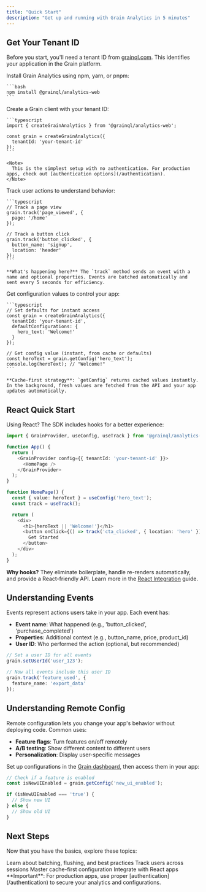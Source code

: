 ```yaml
---
title: "Quick Start"
description: "Get up and running with Grain Analytics in 5 minutes"
---
```


## Get Your Tenant ID

Before you start, you'll need a tenant ID from [grainql.com](https://grainql.com). This identifies your application in the Grain platform.

<Steps>
  <Step title="Install the SDK">
    Install Grain Analytics using npm, yarn, or pnpm:

    ```bash
    npm install @grainql/analytics-web
    ```
  </Step>

  <Step title="Initialize the SDK">
    Create a Grain client with your tenant ID:

    ```typescript
    import { createGrainAnalytics } from '@grainql/analytics-web';

    const grain = createGrainAnalytics({
      tenantId: 'your-tenant-id'
    });
    ```

    <Note>
      This is the simplest setup with no authentication. For production apps, check out [authentication options](/authentication).
    </Note>
  </Step>

  <Step title="Track Your First Event">
    Track user actions to understand behavior:

    ```typescript
    // Track a page view
    grain.track('page_viewed', {
      page: '/home'
    });

    // Track a button click
    grain.track('button_clicked', {
      button_name: 'signup',
      location: 'header'
    });
    ```

    **What's happening here?** The `track` method sends an event with a name and optional properties. Events are batched automatically and sent every 5 seconds for efficiency.
  </Step>

  <Step title="Use Remote Configuration">
    Get configuration values to control your app:

    ```typescript
    // Set defaults for instant access
    const grain = createGrainAnalytics({
      tenantId: 'your-tenant-id',
      defaultConfigurations: {
        hero_text: 'Welcome!'
      }
    });

    // Get config value (instant, from cache or defaults)
    const heroText = grain.getConfig('hero_text');
    console.log(heroText); // "Welcome!"
    ```

    **Cache-first strategy**: `getConfig` returns cached values instantly. In the background, fresh values are fetched from the API and your app updates automatically.
  </Step>
</Steps>

## React Quick Start

Using React? The SDK includes hooks for a better experience:

```typescript
import { GrainProvider, useConfig, useTrack } from '@grainql/analytics-web/react';

function App() {
  return (
    <GrainProvider config={{ tenantId: 'your-tenant-id' }}>
      <HomePage />
    </GrainProvider>
  );
}

function HomePage() {
  const { value: heroText } = useConfig('hero_text');
  const track = useTrack();

  return (
    <div>
      <h1>{heroText || 'Welcome!'}</h1>
      <button onClick={() => track('cta_clicked', { location: 'hero' })}>
        Get Started
      </button>
    </div>
  );
}
```

**Why hooks?** They eliminate boilerplate, handle re-renders automatically, and provide a React-friendly API. Learn more in the [React Integration](/react/overview) guide.

## Understanding Events

Events represent actions users take in your app. Each event has:

- **Event name**: What happened (e.g., 'button_clicked', 'purchase_completed')
- **Properties**: Additional context (e.g., button_name, price, product_id)
- **User ID**: Who performed the action (optional, but recommended)

```typescript
// Set a user ID for all events
grain.setUserId('user_123');

// Now all events include this user ID
grain.track('feature_used', {
  feature_name: 'export_data'
});
```

## Understanding Remote Config

Remote configuration lets you change your app's behavior without deploying code. Common uses:

- **Feature flags**: Turn features on/off remotely
- **A/B testing**: Show different content to different users
- **Personalization**: Display user-specific messages

Set up configurations in the [Grain dashboard](https://grainql.com/dashboard), then access them in your app:

```typescript
// Check if a feature is enabled
const isNewUIEnabled = grain.getConfig('new_ui_enabled');

if (isNewUIEnabled === 'true') {
  // Show new UI
} else {
  // Show old UI
}
```

## Next Steps

Now that you have the basics, explore these topics:

<CardGroup cols={2}>
  <Card title="Event Tracking" icon="chart-line" href="/core/event-tracking">
    Learn about batching, flushing, and best practices
  </Card>
  <Card title="User Identification" icon="user" href="/core/user-identification">
    Track users across sessions
  </Card>
  <Card title="Remote Configuration" icon="sliders" href="/core/remote-config">
    Master cache-first configuration
  </Card>
  <Card title="React Hooks" icon="react" href="/react/overview">
    Integrate with React apps
  </Card>
</CardGroup>

<Warning>
  **Important**: For production apps, use proper [authentication](/authentication) to secure your analytics and configurations.
</Warning>
